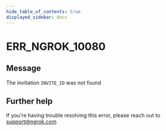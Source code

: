 ```yaml
---
hide_table_of_contents: true
displayed_sidebar: docs
---
```



# ERR_NGROK_10080

## Message

The invitation `INVITE_ID` was not found

<ErrorDetails error="err_ngrok_10080" />

## Further help

If you're having trouble resolving this error, please reach out to [support@ngrok.com](mailto:support@ngrok.com?subject=Help%20with%20ERR_NGROK_10080)
